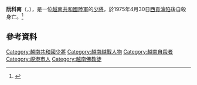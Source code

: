 {{Infobox officeholder
| image = Nguyenkhoanam.jpg
| rank = 少將
}}

'''阮科南'''（{{lang-vi|Nguyễn Khoa Nam}}，{{bd|1927年|9月23日|1975年|5月1日|catIdx=Nguyễn}}），是一位[[越南共和國陸軍|越南共和國陸軍]]的[[少將|少將]]，於1975年4月30日[[西貢淪陷|西貢淪陷]]後自殺身亡。<ref>{{Cite web |title=Tiểu Sử Tướng Nguyễn Khoa Nam |url=http://www.nguyenkhoanam.com/tieu_su_tuong_nam.html |archive-url=https://web.archive.org/web/20080821055054/http://www.nguyenkhoanam.com/tieu_su_tuong_nam.html |archive-date=2008-08-21}}</ref>

== 參考資料 ==
<references />
{{越南共和國少將}}
{{越南共和國軍}}
{{Authority control}}
{{DEFAULTSORT:Nguyễn}}
[[Category:越南共和國少將|Category:越南共和國少將]]
[[Category:越南越戰人物|Category:越南越戰人物]]
[[Category:越南自殺者|Category:越南自殺者]]
[[Category:峴港市人|Category:峴港市人]]
[[Category:越南佛教徒|Category:越南佛教徒]]
